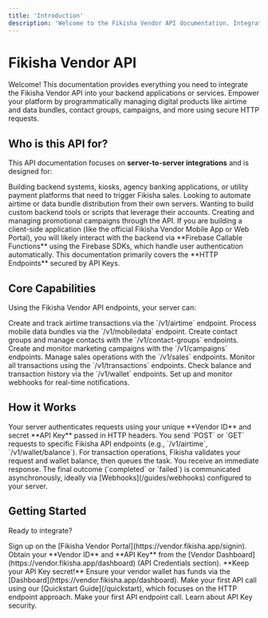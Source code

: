```yaml
---
title: 'Introduction'
description: 'Welcome to the Fikisha Vendor API documentation. Integrate airtime, data, campaigns, and more via HTTP endpoints.'
---
```



# Fikisha Vendor API

Welcome! This documentation provides everything you need to integrate the Fikisha Vendor API into your backend applications or services. Empower your platform by programmatically managing digital products like airtime and data bundles, contact groups, campaigns, and more using secure HTTP requests.

## Who is this API for?

This API documentation focuses on **server-to-server integrations** and is designed for:

<CardGroup col={2}>
  <Card title="Developers" icon="code">
    Building backend systems, kiosks, agency banking applications, or utility payment platforms that need to trigger Fikisha sales.
  </Card>
  <Card title="Businesses" icon="building">
    Looking to automate airtime or data bundle distribution from their own servers.
  </Card>
  <Card title="Fikisha Vendors" icon="store">
    Wanting to build custom backend tools or scripts that leverage their accounts.
  </Card>
  <Card title="Marketing Teams" icon="bullhorn">
    Creating and managing promotional campaigns through the API.
  </Card>
</CardGroup>

<Info>
  If you are building a client-side application (like the official Fikisha Vendor Mobile App or Web Portal), you will likely interact with the backend via **Firebase Callable Functions** using the Firebase SDKs, which handle user authentication automatically. This documentation primarily covers the **HTTP Endpoints** secured by API Keys.
</Info>

## Core Capabilities

Using the Fikisha Vendor API endpoints, your server can:

<Steps>
  <Step title="Manage Airtime">
    <Icon name="paper-plane" color="#F7924F" /> Create and track airtime transactions via the `/v1/airtime` endpoint.
  </Step>
  <Step title="Manage Data Bundles">
    <Icon name="wifi" color="#F7924F" /> Process mobile data bundles via the `/v1/mobiledata` endpoint.
  </Step>
  <Step title="Manage Contacts">
    <Icon name="address-book" color="#F7924F" /> Create contact groups and manage contacts with the `/v1/contact-groups` endpoints.
  </Step>
  <Step title="Run Campaigns">
    <Icon name="bullhorn" color="#F7924F" /> Create and monitor marketing campaigns with the `/v1/campaigns` endpoints.
  </Step>
  <Step title="Process Sales">
    <Icon name="cart-shopping" color="#F7924F" /> Manage sales operations with the `/v1/sales` endpoints.
  </Step>
  <Step title="Track Transactions">
    <Icon name="clock-rotate-left" color="#F7924F" /> Monitor all transactions using the `/v1/transactions` endpoints.
  </Step>
  <Step title="Manage Wallet">
    <Icon name="wallet" color="#F7924F" /> Check balance and transaction history via the `/v1/wallet` endpoints.
  </Step>
  <Step title="Configure Webhooks">
    <Icon name="webhook" color="#F7924F" /> Set up and monitor webhooks for real-time notifications.
  </Step>
</Steps>

## How it Works

<Steps>
  <Step title="Authentication">
    Your server authenticates requests using your unique **Vendor ID** and secret **API Key** passed in HTTP headers.
  </Step>
  <Step title="Request Initiation">
    You send `POST` or `GET` requests to specific Fikisha API endpoints (e.g., `/v1/airtime`, `/v1/wallet/balance`).
  </Step>
  <Step title="Asynchronous Processing">
    For transaction operations, Fikisha validates your request and wallet balance, then queues the task. You receive an immediate response.
  </Step>
  <Step title="Status Updates">
    The final outcome (`completed` or `failed`) is communicated asynchronously, ideally via [Webhooks](/guides/webhooks) configured to your server.
  </Step>
</Steps>

## Getting Started

Ready to integrate?

<Steps>
  <Step title="Create Account">
    Sign up on the [Fikisha Vendor Portal](https://vendor.fikisha.app/signin).
  </Step>
  <Step title="Generate Credentials">
    Obtain your **Vendor ID** and **API Key** from the [Vendor Dashboard](https://vendor.fikisha.app/dashboard) (API Credentials section). **Keep your API Key secret!**
  </Step>
  <Step title="Fund Wallet">
    Ensure your vendor wallet has funds via the [Dashboard](https://vendor.fikisha.app/dashboard).
  </Step>
  <Step title="Follow the Quickstart">
    Make your first API call using our [Quickstart Guide](/quickstart), which focuses on the HTTP endpoint approach.
  </Step>
</Steps>

<CardGroup col={2}>
  <Card title="Quickstart (HTTP)" icon="rocket" href="/quickstart">
    Make your first API endpoint call.
  </Card>
  <Card title="Authentication" icon="key" href="/authentication">
    Learn about API Key security.
  </Card>
</CardGroup>